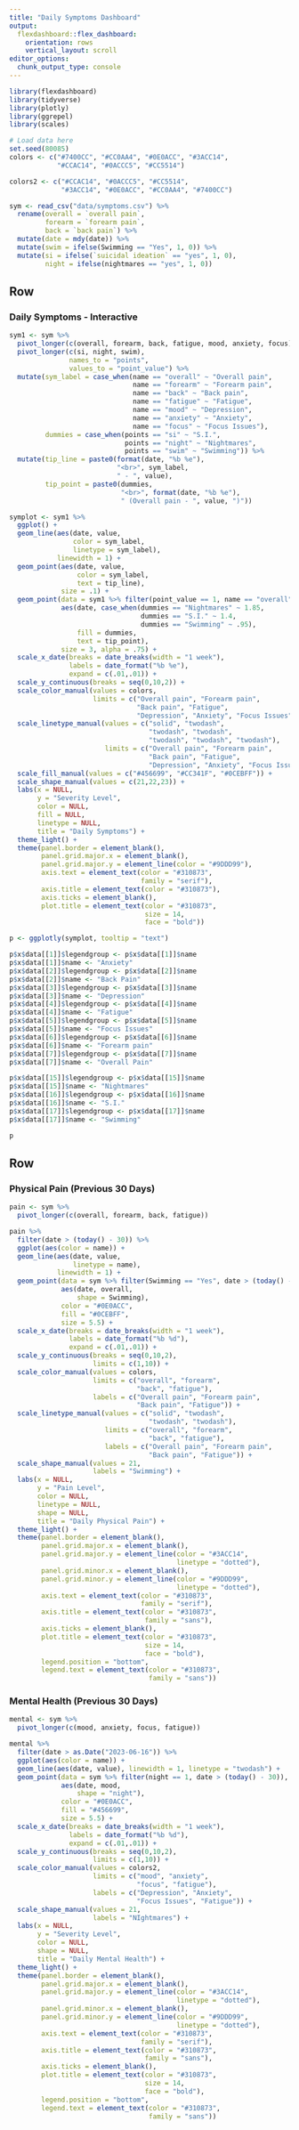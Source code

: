 ```yaml
---
title: "Daily Symptoms Dashboard"
output: 
  flexdashboard::flex_dashboard:
    orientation: rows
    vertical_layout: scroll
editor_options: 
  chunk_output_type: console
---
```


```r
library(flexdashboard)
library(tidyverse)
library(plotly)
library(ggrepel) 
library(scales)

# Load data here
set.seed(80085)
colors <- c("#7400CC", "#CC0AA4", "#0E0ACC", "#3ACC14", 
            "#CCAC14", "#0ACCC5", "#CC5514")

colors2 <- c("#CCAC14", "#0ACCC5", "#CC5514", 
             "#3ACC14", "#0E0ACC", "#CC0AA4", "#7400CC")

sym <- read_csv("data/symptoms.csv") %>% 
  rename(overall = `overall pain`,
         forearm = `forearm pain`,
         back = `back pain`) %>% 
  mutate(date = mdy(date)) %>%
  mutate(swim = ifelse(Swimming == "Yes", 1, 0)) %>% 
  mutate(si = ifelse(`suicidal ideation` == "yes", 1, 0),
         night = ifelse(nightmares == "yes", 1, 0))

```

## Row {data-height="600"}

### Daily Symptoms - Interactive

```r

sym1 <- sym %>% 
  pivot_longer(c(overall, forearm, back, fatigue, mood, anxiety, focus)) %>% 
  pivot_longer(c(si, night, swim), 
               names_to = "points", 
               values_to = "point_value") %>% 
  mutate(sym_label = case_when(name == "overall" ~ "Overall pain",
                               name == "forearm" ~ "Forearm pain",
                               name == "back" ~ "Back pain",
                               name == "fatigue" ~ "Fatigue",
                               name == "mood" ~ "Depression",
                               name == "anxiety" ~ "Anxiety",
                               name == "focus" ~ "Focus Issues"),
         dummies = case_when(points == "si" ~ "S.I.",
                             points == "night" ~ "Nightmares",
                             points == "swim" ~ "Swimming")) %>% 
  mutate(tip_line = paste0(format(date, "%b %e"), 
                           "<br>", sym_label, 
                           " - ", value),
         tip_point = paste0(dummies, 
                            "<br>", format(date, "%b %e"), 
                            " (Overall pain - ", value, ")"))

symplot <- sym1 %>% 
  ggplot() +
  geom_line(aes(date, value, 
                color = sym_label,
                linetype = sym_label), 
            linewidth = 1) +
  geom_point(aes(date, value, 
                 color = sym_label,
                 text = tip_line), 
             size = .1) +
  geom_point(data = sym1 %>% filter(point_value == 1, name == "overall"), 
             aes(date, case_when(dummies == "Nightmares" ~ 1.85,
                                 dummies == "S.I." ~ 1.4,
                                 dummies == "Swimming" ~ .95),
                 fill = dummies,
                 text = tip_point),
             size = 3, alpha = .75) +
  scale_x_date(breaks = date_breaks(width = "1 week"),
               labels = date_format("%b %e"),
               expand = c(.01,.01)) +
  scale_y_continuous(breaks = seq(0,10,2)) +
  scale_color_manual(values = colors,
                     limits = c("Overall pain", "Forearm pain", 
                                "Back pain", "Fatigue",
                                "Depression", "Anxiety", "Focus Issues")) +
  scale_linetype_manual(values = c("solid", "twodash", 
                                   "twodash", "twodash", 
                                   "twodash", "twodash", "twodash"), 
                        limits = c("Overall pain", "Forearm pain", 
                                   "Back pain", "Fatigue",
                                   "Depression", "Anxiety", "Focus Issues")) +
  scale_fill_manual(values = c("#456699", "#CC341F", "#0CEBFF")) +
  scale_shape_manual(values = c(21,22,23)) +
  labs(x = NULL,
       y = "Severity Level",
       color = NULL,
       fill = NULL,
       linetype = NULL,
       title = "Daily Symptoms") +
  theme_light() +
  theme(panel.border = element_blank(),
        panel.grid.major.x = element_blank(),
        panel.grid.major.y = element_line(color = "#9DDD99"),
        axis.text = element_text(color = "#310873",
                                 family = "serif"),
        axis.title = element_text(color = "#310873"),
        axis.ticks = element_blank(),
        plot.title = element_text(color = "#310873",
                                  size = 14,
                                  face = "bold"))

p <- ggplotly(symplot, tooltip = "text") 

p$x$data[[1]]$legendgroup <- p$x$data[[1]]$name
p$x$data[[1]]$name <- "Anxiety"
p$x$data[[2]]$legendgroup <- p$x$data[[2]]$name
p$x$data[[2]]$name <- "Back Pain"
p$x$data[[3]]$legendgroup <- p$x$data[[3]]$name
p$x$data[[3]]$name <- "Depression"
p$x$data[[4]]$legendgroup <- p$x$data[[4]]$name
p$x$data[[4]]$name <- "Fatigue"
p$x$data[[5]]$legendgroup <- p$x$data[[5]]$name
p$x$data[[5]]$name <- "Focus Issues"
p$x$data[[6]]$legendgroup <- p$x$data[[6]]$name
p$x$data[[6]]$name <- "Forearm pain"
p$x$data[[7]]$legendgroup <- p$x$data[[7]]$name
p$x$data[[7]]$name <- "Overall Pain"

p$x$data[[15]]$legendgroup <- p$x$data[[15]]$name
p$x$data[[15]]$name <- "Nightmares"
p$x$data[[16]]$legendgroup <- p$x$data[[16]]$name
p$x$data[[16]]$name <- "S.I."
p$x$data[[17]]$legendgroup <- p$x$data[[17]]$name
p$x$data[[17]]$name <- "Swimming"

p

```

## Row {data-height="400"}

### Physical Pain (Previous 30 Days)

```r

pain <- sym %>% 
  pivot_longer(c(overall, forearm, back, fatigue)) 

pain %>% 
  filter(date > (today() - 30)) %>% 
  ggplot(aes(color = name)) +
  geom_line(aes(date, value, 
                linetype = name), 
            linewidth = 1) +
  geom_point(data = sym %>% filter(Swimming == "Yes", date > (today() - 30)), 
             aes(date, overall,
                 shape = Swimming),
             color = "#0E0ACC", 
             fill = "#0CEBFF", 
             size = 5.5) +
  scale_x_date(breaks = date_breaks(width = "1 week"),
               labels = date_format("%b %d"),
               expand = c(.01,.01)) +
  scale_y_continuous(breaks = seq(0,10,2),
                     limits = c(1,10)) +
  scale_color_manual(values = colors,
                     limits = c("overall", "forearm", 
                                "back", "fatigue"),
                     labels = c("Overall pain", "Forearm pain", 
                                "Back pain", "Fatigue")) +
  scale_linetype_manual(values = c("solid", "twodash", 
                                   "twodash", "twodash"), 
                        limits = c("overall", "forearm", 
                                   "back", "fatigue"),
                        labels = c("Overall pain", "Forearm pain", 
                                   "Back pain", "Fatigue")) +
  scale_shape_manual(values = 21,
                     labels = "Swimming") +
  labs(x = NULL,
       y = "Pain Level",
       color = NULL,
       linetype = NULL,
       shape = NULL,
       title = "Daily Physical Pain") +
  theme_light() +
  theme(panel.border = element_blank(),
        panel.grid.major.x = element_blank(),
        panel.grid.major.y = element_line(color = "#3ACC14", 
                                          linetype = "dotted"),
        panel.grid.minor.x = element_blank(),
        panel.grid.minor.y = element_line(color = "#9DDD99", 
                                          linetype = "dotted"),
        axis.text = element_text(color = "#310873", 
                                 family = "serif"),
        axis.title = element_text(color = "#310873", 
                                  family = "sans"),
        axis.ticks = element_blank(),
        plot.title = element_text(color = "#310873", 
                                  size = 14, 
                                  face = "bold"),
        legend.position = "bottom",
        legend.text = element_text(color = "#310873", 
                                   family = "sans"))

```

### Mental Health (Previous 30 Days)

```r

mental <- sym %>% 
  pivot_longer(c(mood, anxiety, focus, fatigue)) 

mental %>% 
  filter(date > as.Date("2023-06-16")) %>% 
  ggplot(aes(color = name)) +
  geom_line(aes(date, value), linewidth = 1, linetype = "twodash") +
  geom_point(data = sym %>% filter(night == 1, date > (today() - 30)), 
             aes(date, mood,
                 shape = "night"),
             color = "#0E0ACC", 
             fill = "#456699", 
             size = 5.5) +
  scale_x_date(breaks = date_breaks(width = "1 week"),
               labels = date_format("%b %d"),
               expand = c(.01,.01)) +
  scale_y_continuous(breaks = seq(0,10,2),
                     limits = c(1,10)) +
  scale_color_manual(values = colors2,
                     limits = c("mood", "anxiety", 
                                "focus", "fatigue"),
                     labels = c("Depression", "Anxiety", 
                                "Focus Issues", "Fatigue")) +
  scale_shape_manual(values = 21,
                     labels = "NIghtmares") +
  labs(x = NULL,
       y = "Severity Level",
       color = NULL,
       shape = NULL,
       title = "Daily Mental Health") +
  theme_light() +
  theme(panel.border = element_blank(),
        panel.grid.major.x = element_blank(),
        panel.grid.major.y = element_line(color = "#3ACC14", 
                                          linetype = "dotted"),
        panel.grid.minor.x = element_blank(),
        panel.grid.minor.y = element_line(color = "#9DDD99", 
                                          linetype = "dotted"),
        axis.text = element_text(color = "#310873", 
                                 family = "serif"),
        axis.title = element_text(color = "#310873", 
                                  family = "sans"),
        axis.ticks = element_blank(),
        plot.title = element_text(color = "#310873", 
                                  size = 14, 
                                  face = "bold"),
        legend.position = "bottom",
        legend.text = element_text(color = "#310873", 
                                   family = "sans"))


```
